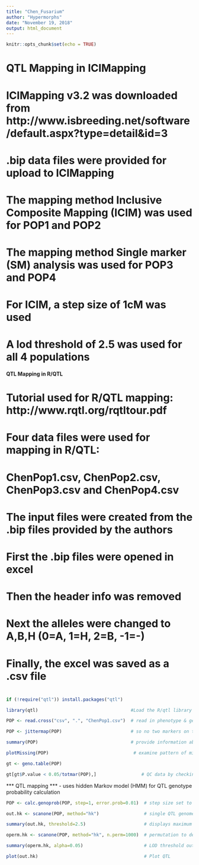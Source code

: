 ```yaml
---
title: "Chen_Fusarium"
author: "Hypermorphs"
date: "November 19, 2018"
output: html_document
---
```


```r
knitr::opts_chunk$set(echo = TRUE)
```
# QTL Mapping in ICIMapping  
# ICIMapping v3.2 was downloaded from http://www.isbreeding.net/software/default.aspx?type=detail&id=3
# .bip data files were provided for upload to ICIMapping 
# The mapping method Inclusive Composite Mapping (ICIM) was used for POP1 and POP2
# The mapping method Single marker (SM) analysis was used for POP3 and POP4
# For ICIM, a step size of 1cM was used
# A lod threshold of 2.5 was used for all 4 populations




#### QTL Mapping in R/QTL 
# Tutorial used for R/QTL mapping:  http://www.rqtl.org/rqtltour.pdf
# Four data files were used for mapping in R/QTL:
# ChenPop1.csv, ChenPop2.csv, ChenPop3.csv and ChenPop4.csv
# The input files were created from the .bip files provided by the authors
#   First the .bip files were opened in excel
#   Then the header info was removed
#   Next the alleles were changed to A,B,H (0=A, 1=H, 2=B, -1=-)
#   Finally, the excel was saved as a .csv file
#   
```r

if (!require("qtl")) install.packages("qtl")

library(qtl)                                   #Load the R/qtl library

POP <- read.cross("csv", ".", "ChenPop1.csv")  # read in phenotype & genotype data file

POP <- jittermap(POP)                          # so no two markers on top of each other

summary(POP)                                   # provide information about dataset
```





```r

plotMissing(POP)                                # examine pattern of missing data
```
```r
gt <- geno.table(POP)  

gt[gt$P.value < 0.05/totmar(POP),]                 # QC data by checking alleles for each marker
```

*** QTL mapping ***
- uses hidden Markov model (HMM) for QTL genotype probability calculation
```r

POP <- calc.genoprob(POP, step=1, error.prob=0.01)  # step size set to 1cM

out.hk <- scanone(POP, method="hk")                 # single QTL genome scan with Haley-Knott regression

summary(out.hk, threshold=2.5)                      # displays maximum LOD score for each chromosome, with a min of LOD 2.5

operm.hk <- scanone(POP, method="hk", n.perm=1000)  # permutation to determine LOD threshold

summary(operm.hk, alpha=0.05)                       # LOD threshold output

plot(out.hk)                                        # Plot QTL
```









